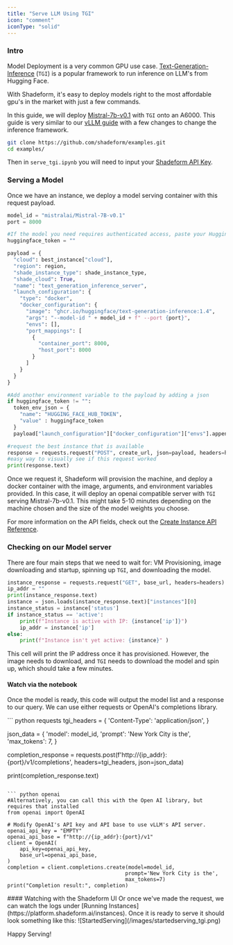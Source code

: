 ```yaml
---
title: "Serve LLM Using TGI"
icon: "comment"
iconType: "solid"
---
```


### Intro

Model Deployment is a very common GPU use case. [Text-Generation-Inference](https://github.com/huggingface/text-generation-inference) (`TGI`) is a popular framework to run inference on LLM's from Hugging Face.

With Shadeform, it's easy to deploy models right to the most affordable gpu's in the market with just a few commands.

In this guide, we will deploy [Mistral-7b-v0.1](https://huggingface.co/mistralai/Mistral-7B-v0.1) with `TGI` onto an A6000. This guide is very similar to our [vLLM guide]() with a few changes to change the inference framework.

```bash
git clone https://github.com/shadeform/examples.git
cd examples/
```

Then in `serve_tgi.ipynb` you will need to input your [Shadeform API Key](https://platform.shadeform.ai/settings/api).

### Serving a Model

Once we have an instance, we deploy a model serving container with this request payload.

```python
model_id = "mistralai/Mistral-7B-v0.1"
port = 8000

#If the model you need requires authenticated access, paste your Hugging Face api key here
huggingface_token = ""

payload = {
  "cloud": best_instance["cloud"],
  "region": region,
  "shade_instance_type": shade_instance_type,
  "shade_cloud": True,
  "name": "text_generation_inference_server",
  "launch_configuration": {
    "type": "docker",
    "docker_configuration": {
      "image": "ghcr.io/huggingface/text-generation-inference:1.4",
      "args": "--model-id " + model_id + f" --port {port}",
      "envs": [],
      "port_mappings": [
        {
          "container_port": 8000,
          "host_port": 8000
        }
      ]
    }
  }
}

#Add another environment variable to the payload by adding a json
if huggingface_token != "":
  token_env_json = {
    "name": "HUGGING_FACE_HUB_TOKEN",
    "value" : huggingface_token
  }
  payload["launch_configuration"]["docker_configuration"]["envs"].append(token_env_json)

#request the best instance that is available
response = requests.request("POST", create_url, json=payload, headers=headers)
#easy way to visually see if this request worked
print(response.text)
```

Once we request it, Shadeform will provision the machine, and deploy a docker container with the image, arguments, and environment variables provided. In this case, it will deploy an openai compatible server with `TGI` serving Mistral-7b-v0.1.
This might take 5-10 minutes depending on the machine chosen and the size of the model weights you choose.

For more information on the API fields, check out the [Create Instance API Reference](https://docs.shadeform.ai/api-reference/endpoint/instances-create).

### Checking on our Model server

There are four main steps that we need to wait for: VM Provisioning, image downloading and startup, spinning up `TGI`, and downloading the model.

```python
instance_response = requests.request("GET", base_url, headers=headers)
ip_addr = ""
print(instance_response.text)
instance = json.loads(instance_response.text)["instances"][0]
instance_status = instance['status']
if instance_status == 'active':
    print(f"Instance is active with IP: {instance['ip']}")
    ip_addr = instance['ip']
else:
    print(f"Instance isn't yet active: {instance}" )
```

This cell will print the IP address once it has provisioned. However, the image needs to download, and `TGI` needs to download the model and spin up, which should take a few minutes.

#### Watch via the notebook

Once the model is ready, this code will output the model list and a response to our query. We can use either requests or OpenAI's completions library.

<CodeGroup>
``` python requests
tgi_headers = {
    'Content-Type': 'application/json',
}

json_data = {
'model': model_id,
'prompt': 'New York City is the',
'max_tokens': 7,
}

completion_response = requests.post(f'http://{ip_addr}:{port}/v1/completions', headers=tgi_headers, json=json_data)

print(completion_response.text)

````

``` python openai
#Alternatively, you can call this with the Open AI library, but requires that installed
from openai import OpenAI

# Modify OpenAI's API key and API base to use vLLM's API server.
openai_api_key = "EMPTY"
openai_api_base = f"http://{ip_addr}:{port}/v1"
client = OpenAI(
    api_key=openai_api_key,
    base_url=openai_api_base,
)
completion = client.completions.create(model=model_id,
                                      prompt='New York City is the',
                                      max_tokens=7)
print("Completion result:", completion)

````

</CodeGroup>
#### Watching with the Shadeform UI
Or once we've made the request, we can watch the logs under [Running Instances](https://platform.shadeform.ai/instances). Once it is ready to serve it should look something like this:
![StartedServing](/images/startedserving_tgi.png)

Happy Serving!
